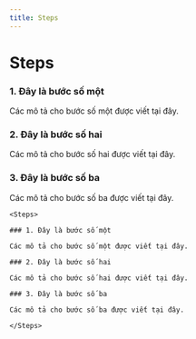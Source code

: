 ```yaml
---
title: Steps
---
```


# Steps

<Steps>

### 1. Đây là bước số một

Các mô tả cho bước số một được viết tại đây.

### 2. Đây là bước số hai

Các mô tả cho bước số hai được viết tại đây.

### 3. Đây là bước số ba

Các mô tả cho bước số ba được viết tại đây.

</Steps>

```mdx
<Steps>

### 1. Đây là bước số một

Các mô tả cho bước số một được viết tại đây.

### 2. Đây là bước số hai

Các mô tả cho bước số hai được viết tại đây.

### 3. Đây là bước số ba

Các mô tả cho bước số ba được viết tại đây.

</Steps>
```
